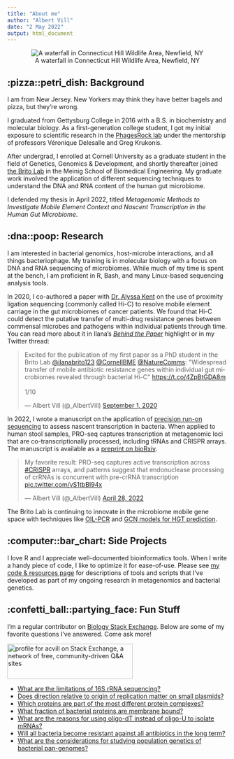```yaml
---
title: "About me"
author: "Albert Vill"
date: "2 May 2022"
output: html_document
---
```


<center>

![A waterfall in Connecticut Hill Wildlife Area, Newfield, NY](/img/about/waterfall2.jpg)

</center>

## :pizza::petri_dish: Background 

I am from New Jersey. New Yorkers may think they have better bagels and pizza, but they're wrong. 

I graduated from Gettysburg College in 2016 with a B.S. in biochemistry and molecular biology. As a first-generation college student, I got my initial exposure to scientific research in the [PhagesRock lab](https://xsigsummer.wordpress.com/?s=phage) under the mentorship of professors Véronique Delesalle and Greg Krukonis. 

After undergrad, I enrolled at Cornell University as a graduate student in the field of Genetics, Genomics & Development, and shortly thereafter joined [the Brito Lab](https://www.britolab.org) in the Meinig School of Biomedical Engineering. My graduate work involved the application of different sequencing techniques to understand the DNA and RNA content of the human gut microbiome.

I defended my thesis in April 2022, titled *Metagenomic Methods to Investigate Mobile Element Context and Nascent Transcription in the Human Gut Microbiome*.

## :dna::poop: Research 

I am interested in bacterial genomics, host-microbe interactions, and all things bacteriophage. My training is in molecular biology with a focus on DNA and RNA sequencing of microbiomes. While much of my time is spent at the bench, I am proficient in R, Bash, and many Linux-based sequencing analysis tools. 

In 2020, I co-authored a paper with [Dr. Alyssa Kent](https://alyssakent.weebly.com/) on the use of proximity ligation sequencing (commonly called Hi-C) to resolve mobile element carriage in the gut microbiomes of cancer patients. We found that Hi-C could detect the putative transfer of multi-drug resistance genes between commensal microbes and pathogens within individual patients through time. You can read more about it in Ilana's [*Behind the Paper*](https://go.nature.com/2FJPxqX) highlight or in my Twitter thread:

<blockquote class="twitter-tweet"><p lang="en" dir="ltr">Excited for the publication of my first paper as a PhD student in the Brito Lab <a href="https://twitter.com/ilanabrito123?ref_src=twsrc%5Etfw">@ilanabrito123</a> <a href="https://twitter.com/CornellBME?ref_src=twsrc%5Etfw">@CornellBME</a> <a href="https://twitter.com/NatureComms?ref_src=twsrc%5Etfw">@NatureComms</a>: &quot;Widespread transfer of mobile antibiotic resistance genes within individual gut microbiomes revealed through bacterial Hi-C&quot; <a href="https://t.co/4ZpBtGDA8m">https://t.co/4ZpBtGDA8m</a><br><br>1/10</p>&mdash; Albert Vill (@_AlbertVill) <a href="https://twitter.com/_AlbertVill/status/1300856406787207171?ref_src=twsrc%5Etfw">September 1, 2020</a></blockquote> <script async src="https://platform.twitter.com/widgets.js" charset="utf-8"></script>

In 2022, I wrote a manuscript on the application of [precision run-on sequencing](https://doi.org/10.1038/nprot.2016.086) to assess nascent transcription in bacteria. When applied to human stool samples, PRO-seq captures transcription at metagenomic loci that are co-transcriptionally processed, including tRNAs and CRISPR arrays. The manuscript is available as a [preprint on bioRxiv](https://www.biorxiv.org/content/10.1101/2022.04.22.489220v1).

<blockquote class="twitter-tweet"><p lang="en" dir="ltr">My favorite result: PRO-seq captures active transcription across <a href="https://twitter.com/hashtag/CRISPR?src=hash&amp;ref_src=twsrc%5Etfw">#CRISPR</a> arrays, and patterns suggest that endonuclease processing of crRNAs is concurrent with pre-crRNA transcription <a href="https://t.co/vS1tbBI94x">pic.twitter.com/vS1tbBI94x</a></p>&mdash; Albert Vill (@_AlbertVill) <a href="https://twitter.com/_AlbertVill/status/1519751344273465344?ref_src=twsrc%5Etfw">April 28, 2022</a></blockquote> <script async src="https://platform.twitter.com/widgets.js" charset="utf-8"></script>

The Brito Lab is continuing to innovate in the microbiome mobile gene space with techniques like [OIL-PCR](https://doi.org/10.7554/eLife.66834) and [GCN models for HGT prediction](https://doi.org/10.1126/sciadv.abj5056). 

## :computer::bar_chart: Side Projects

I love R and I appreciate well-documented bioinformatics tools. When I write a handy piece of code, I like to optimize it for ease-of-use. Please see [my code & resources page](https://albertvill.com/projects) for descriptions of tools and scripts that I've developed as part of my ongoing research in metagenomics and bacterial genetics.

## :confetti_ball::partying_face: Fun Stuff

I'm a regular contributor on [Biology Stack Exchange](https://biology.stackexchange.com). Below are some of my favorite questions I've answered. Come ask more! 

<a href="https://biology.stackexchange.com/users/52196/acvill"><img src="https://stackexchange.com/users/flair/10848131.png" width="287" height="80" alt="profile for acvill on Stack Exchange, a network of free, community-driven Q&amp;A sites" title="profile for acvill on Stack Exchange, a network of free, community-driven Q&amp;A sites" /></a>

- [What are the limitations of 16S rRNA sequencing?](https://biology.stackexchange.com/a/104658/52196)
- [Does direction relative to origin of replication matter on small plasmids?](https://biology.stackexchange.com/a/100124/52196)
- [Which proteins are part of the most different protein complexes?](https://biology.stackexchange.com/a/92550/52196)
- [What fraction of bacterial proteins are membrane bound?](https://biology.stackexchange.com/a/98437/52196)
- [What are the reasons for using oligo-dT instead of oligo-U to isolate mRNAs?](https://biology.stackexchange.com/a/101635/52196)
- [Will all bacteria become resistant against all antibiotics in the long term?](https://biology.stackexchange.com/a/90122/52196)
- [What are the considerations for studying population genetics of bacterial pan-genomes?](https://biology.stackexchange.com/a/97169/52196)

<style>
p.caption {
  font-size: 0.9em;
  text-align: center;
  color: #7f1cad;
  margin-right: 5%;
  margin-left: 5%;
}
</style>

